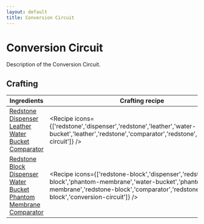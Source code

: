 ```yaml
---
layout: default
title: Conversion Circuit
---
```



Conversion Circuit
===================

Description of the Conversion Circuit.

## Crafting

| Ingredients | Crafting recipe | Difficulty |
| ----------- | --------------- | ------------- |
| [Redstone](https://minecraft.wiki/w/Redstone)<br/>[Dispenser](https://minecraft.wiki/w/Dispenser)<br/>[Leather](https://minecraft.wiki/w/Leather)<br/>[Water Bucket](https://minecraft.wiki/w/Water_Bucket)<br/>[Comparator](https://minecraft.wiki/w/Comparator) | <Recipe icons={['redstone','dispenser','redstone','leather','water-bucket','leather','redstone','comparator','redstone','conversion-circuit']} /> | easy |
| [Redstone Block](https://minecraft.wiki/w/Redstone_Block)<br/>[Dispenser](https://minecraft.wiki/w/Dispenser)<br/>[Water Bucket](https://minecraft.wiki/w/Water_Bucket)<br/>[Phantom Membrane](https://minecraft.wiki/w/Phantom_Membrane)<br/>[Comparator](https://minecraft.wiki/w/Comparator) | <Recipe icons={['redstone-block','dispenser','redstone-block','phantom-membrane','water-bucket','phantom-membrane','redstone-block','comparator','redstone-block','conversion-circuit']} /> | hard |

